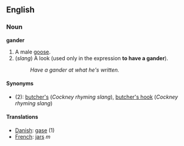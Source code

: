 ==English==
===Noun===
'''gander'''

#A male [[goose]].
#(''slang'') A look (used only in the expression '''to have a gander''').
#:''Have a gander at what he's written.''

====Synonyms====
*(2): [[butcher's]] (''Cockney rhyming slang''), [[butcher's hook]] (''Cockney rhyming slang'')

====Translations====
*[[Danish]]: [[gase]] (1)
*[[French]]: [[jars#French|jars]] ''m''
